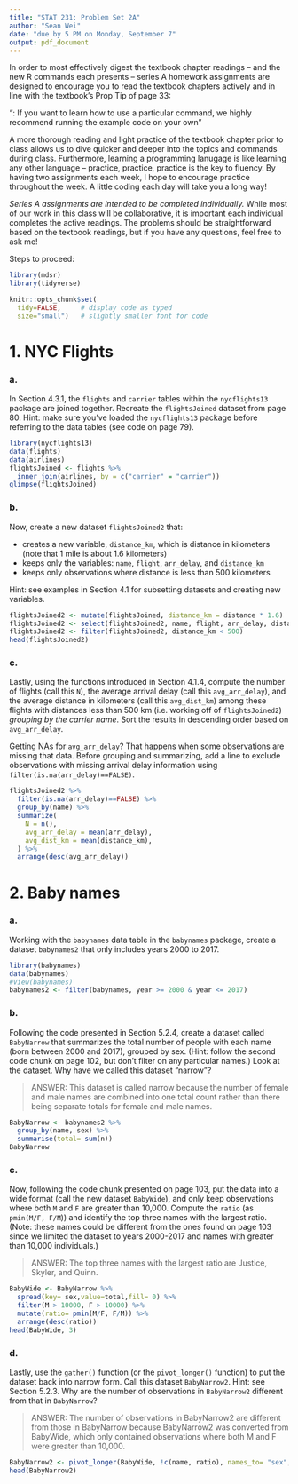 ```yaml
---
title: "STAT 231: Problem Set 2A"
author: "Sean Wei"
date: "due by 5 PM on Monday, September 7"
output: pdf_document
---
```


In order to most effectively digest the textbook chapter readings -- and the  new R commands each presents -- series A homework assignments are designed to encourage you to read the textbook chapters actively and in line with the textbook's Prop Tip of page 33:

"\textbf{Pro Tip}: If you want to learn how to use a particular command, we highly recommend running the example code on your own" 

A more thorough reading and light practice of the textbook chapter prior to class allows us to dive quicker and deeper into the topics and commands during class.  Furthermore, learning a programming lanugage is like learning any other language -- practice, practice, practice is the key to fluency.  By having two assignments each week, I hope to encourage practice throughout the week.  A little coding each day will take you a long way!

*Series A assignments are intended to be completed individually.*  While most of our work in this class will be collaborative, it is important each individual completes the active readings.  The problems should be straightforward based on the textbook readings, but if you have any questions, feel free to ask me!

Steps to proceed:

\begin{enumerate}
\item In RStudio, go to File > Open Project, navigate to the folder with the course-content repo, select the course-content project (course-content.Rproj), and click "Open" 
\item Pull the course-content repo (e.g. using the blue-ish down arrow in the Git tab in upper right window)
\item Copy ps2A.Rmd from the course repo to your repo (see page 6 of the GitHub Classroom Guide for Stat231 if needed)
\item Close the course-content repo project in RStudio
\item Open YOUR repo project in RStudio
\item In the ps2A.Rmd file in YOUR repo, replace "YOUR NAME HERE" with your name
\item Add in your responses, committing and pushing to YOUR repo in appropriate places along the way
\item Run "Knit PDF" 
\item Upload the pdf to Gradescope.  Don't forget to select which of your pages are associated with each problem.  \textit{You will not get credit for work on unassigned pages (e.g., if you only selected the first page but your solution spans two pages, you would lose points for any part on the second page that the grader can't see).} 
\end{enumerate}

```r
library(mdsr)  
library(tidyverse)

knitr::opts_chunk$set(
  tidy=FALSE,     # display code as typed
  size="small")   # slightly smaller font for code
```

\newpage
# 1. NYC Flights

### a.
In Section 4.3.1, the `flights` and `carrier` tables within the `nycflights13` package are joined together.  Recreate the `flightsJoined` dataset from page 80.  Hint: make sure you've loaded the `nycflights13` package before referring to the data tables (see code on page 79).

```r
library(nycflights13)
data(flights)
data(airlines)
flightsJoined <- flights %>%
  inner_join(airlines, by = c("carrier" = "carrier"))
glimpse(flightsJoined)
```


### b.
Now, create a new dataset `flightsJoined2` that:

* creates a new variable, `distance_km`, which is distance in kilometers (note that 1 mile is about 1.6 kilometers)
* keeps only the variables: `name`, `flight`, `arr_delay`, and `distance_km`  
* keeps only observations where distance is less than 500 kilometers 

Hint: see examples in Section 4.1 for subsetting datasets and creating new variables.  

```r
flightsJoined2 <- mutate(flightsJoined, distance_km = distance * 1.6)
flightsJoined2 <- select(flightsJoined2, name, flight, arr_delay, distance_km)
flightsJoined2 <- filter(flightsJoined2, distance_km < 500)
head(flightsJoined2)
```


### c.
Lastly, using the functions introduced in Section 4.1.4, compute the number of flights (call this `N`), the average arrival delay (call this `avg_arr_delay`), and the average distance in kilometers (call this `avg_dist_km`) among these flights with distances less than 500 km (i.e. working off of `flightsJoined2`) *grouping by the carrier name*.  Sort the results in descending order based on `avg_arr_delay`.

Getting NAs for `avg_arr_delay`?  That happens when some observations are missing that data.  Before grouping and summarizing, add a line to exclude observations with missing arrival delay information using `filter(is.na(arr_delay)==FALSE)`.

```r
flightsJoined2 %>%
  filter(is.na(arr_delay)==FALSE) %>% 
  group_by(name) %>%
  summarize(
    N = n(),
    avg_arr_delay = mean(arr_delay),
    avg_dist_km = mean(distance_km),
  ) %>%
  arrange(desc(avg_arr_delay))
```


\newpage 
# 2. Baby names

### a. 
Working with the `babynames` data table in the `babynames` package, create a dataset `babynames2` that only includes years 2000 to 2017.

```r
library(babynames)
data(babynames)
#View(babynames)
babynames2 <- filter(babynames, year >= 2000 & year <= 2017)
```

### b. 
Following the code presented in Section 5.2.4, create a dataset called `BabyNarrow` that summarizes the total number of people with each name (born between 2000 and 2017), grouped by sex. (Hint: follow the second code chunk on page 102, but don't filter on any particular names.) Look at the dataset.  Why have we called this dataset "narrow"?

> ANSWER: This dataset is called narrow because the number of female and male names are combined into one total count rather than there being separate totals for female and male names.

```r
BabyNarrow <- babynames2 %>% 
  group_by(name, sex) %>% 
  summarise(total= sum(n))
BabyNarrow
```

### c.
Now, following the code chunk presented on page 103, put the data into a wide format (call the new dataset `BabyWide`), and only keep observations where both `M` and `F` are greater than 10,000.  Compute the `ratio` (as `pmin(M/F, F/M`)) and identify the top three names with the largest ratio.  (Note: these names could be different from the ones found on page 103 since we limited the dataset to years 2000-2017 and names with greater than 10,000 individuals.)

> ANSWER: The top three names with the largest ratio are Justice, Skyler, and Quinn.

```r
BabyWide <- BabyNarrow %>%
  spread(key= sex,value=total,fill= 0) %>%
  filter(M > 10000, F > 10000) %>% 
  mutate(ratio= pmin(M/F, F/M)) %>% 
  arrange(desc(ratio))
head(BabyWide, 3)
```

### d.
Lastly, use the `gather()` function (or the `pivot_longer()` function) to put the dataset back into narrow form.  Call this dataset `BabyNarrow2`.  Hint: see Section 5.2.3.  Why are the number of observations in `BabyNarrow2` different from that in `BabyNarrow`?

> ANSWER: The number of observations in BabyNarrow2 are different from those in BabyNarrow because BabyNarrow2 was converted from BabyWide, which only contained observations where both M and F were greater than 10,000.

```r
BabyNarrow2 <- pivot_longer(BabyWide, !c(name, ratio), names_to= "sex", values_to="count")
head(BabyNarrow2)
```

